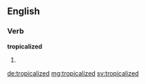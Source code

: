 ==English==

===Verb===
'''tropicalized'''

# {{past of|tropicalize}}

[[de:tropicalized]]
[[mg:tropicalized]]
[[sv:tropicalized]]